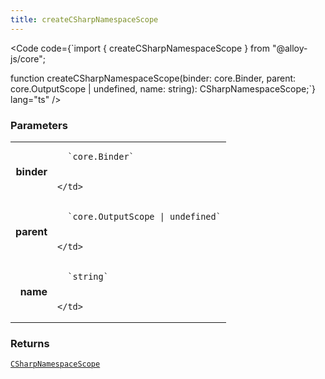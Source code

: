 ```yaml
---
title: createCSharpNamespaceScope
---
```







<Code code={`import { createCSharpNamespaceScope } from "@alloy-js/core";

function createCSharpNamespaceScope(binder: core.Binder, parent: core.OutputScope | undefined, name: string): CSharpNamespaceScope;`} lang="ts" />

### Parameters

<table>
  <tr>
    <td style="text-align: right;font-weight: bold;">binder</td>
    <td>
    
      `core.Binder`
      
      
    </td>
  </tr>
  <tr>
    <td style="text-align: right;font-weight: bold;">parent</td>
    <td>
    
      `core.OutputScope | undefined`
      
      
    </td>
  </tr>
  <tr>
    <td style="text-align: right;font-weight: bold;">name</td>
    <td>
    
      `string`
      
      
    </td>
  </tr>
</table>



### Returns

<code><a href="/reference/csharp/types/csharpnamespacescope/">CSharpNamespaceScope</a></code>








